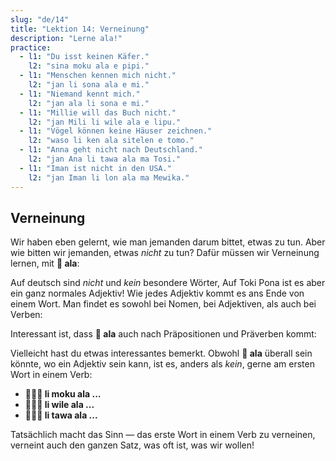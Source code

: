 ```yaml
---
slug: "de/14"
title: "Lektion 14: Verneinung"
description: "Lerne ala!"
practice:
  - l1: "Du isst keinen Käfer."
    l2: "sina moku ala e pipi."
  - l1: "Menschen kennen mich nicht."
    l2: "jan li sona ala e mi."
  - l1: "Niemand kennt mich."
    l2: "jan ala li sona e mi."
  - l1: "Millie will das Buch nicht."
    l2: "jan Mili li wile ala e lipu."
  - l1: "Vögel können keine Häuser zeichnen."
    l2: "waso li ken ala sitelen e tomo."
  - l1: "Anna geht nicht nach Deutschland."
    l2: "jan Ana li tawa ala ma Tosi."
  - l1: "Iman ist nicht in den USA."
    l2: "jan Iman li lon ala ma Mewika."
---
```



## Verneinung

Wir haben eben gelernt, wie man jemanden darum bittet, etwas zu tun. Aber wie bitten wir jemanden, etwas *nicht* zu tun? Dafür müssen wir Verneinung lernen, mit **󱤂 ala**:

<List>
  <Word sl="ala" m="nicht, kein" />
</List>

Auf deutsch sind *nicht* und *kein* besondere Wörter, Auf Toki Pona ist es aber ein ganz normales Adjektiv! Wie jedes Adjektiv kommt es ans Ende von einem Wort. Man findet es sowohl bei Nomen, bei Adjektiven, als auch bei Verben:

<List>
  <Word sl="jan ala" m="keine Person" />
  <Sentence sl="jan ala li wile utala." m="Keine Person will kämpfen." />
  <Word sl="suli ala" m="nicht groß, nicht wichtig" />
  <Sentence sl="ni li suli ala tawa mi." m="Das ist mir nicht wichtig." />
  <Word sl="moku ala" m="nicht essen" />
  <Sentence sl="pipi li moku ala e soweli." m="Käfer essen keine Tiere.<br />(&quot;Käfer essen nicht Tiere.&quot;)" />
</List>

Interessant ist, dass **󱤂 ala** auch nach Präpositionen und Präverben kommt:

<List>
  <Word sl="wile ala" m="nicht wollen, etwas zu tun" />
  <Sentence sl="sina wile ala moku e suwi." m="Du willst keine Süßigkeiten essen.<br />(&quot;Du willst nicht Süßigkeiten essen.&quot;)" />
  <Word sl="tawa ala" m="nicht irgendwohin gehen, nicht zu ..." />
  <Sentence sl="pipi li tawa ala kasi." m="Der Käfer geht nicht zur Pflanze." />
</List>

Vielleicht hast du etwas interessantes bemerkt. Obwohl **󱤂 ala** überall sein könnte, wo ein Adjektiv sein kann, ist es, anders als *kein*, gerne am ersten Wort in einem Verb:
* **󱤧󱤶󱤂 li moku ala ...**
* **󱤧󱥷󱤂 li wile ala ...**
* **󱤧󱥩󱤂 li tawa ala ...**

Tatsächlich macht das Sinn — das erste Wort in einem Verb zu verneinen, verneint auch den ganzen Satz, was oft ist, was wir wollen!

<Practice exercises={frontmatter.practice} client:load />
